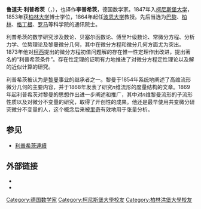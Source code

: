 {{Infobox scientist
|name              = 魯道夫·利普希茨<br>Rudolf Lipschitz
|image             = RLipschitz.jpeg
|image_size        = 150px
|caption           = 
|birth_date        = {{birth date|df=yes|1832|5|14}}
|birth_place       = {{flag|Kingdom of Prussia}}[[柯尼斯堡|柯尼斯堡]]
|death_date        = {{death date and age|df=yes|1903|10|7|1832|5|14}}
|death_place       = {{flag|German Empire}}[[波恩|波恩]]
|nationality       = [[德國|德國]]
|alma_mater        = [[柯尼斯堡大學|柯尼斯堡大學]]
|known_for         = [[利普希茨連續|利普希茨連續]]<br>利普希茨積分條件<br>{{le|赫維茲四元數|Hurwitz quaternion|利普希茨四元數}}
|field             = [[數學|數學]]
|work_institutions = [[波恩大學|波恩大學]]
|doctoral_advisor  = [[約翰·彼得·古斯塔夫·勒熱納·狄利克雷|古斯塔夫·狄利克雷]]<br>{{le|馬丁·歐姆|Martin Ohm}}
|doctoral_students = [[費利克斯·克萊因|費利克斯·克萊因]]
}}
'''鲁道夫·利普希茨'''（{{lang|de|Rudolf Otto Sigismund Lipschitz}}，{{bd|1832年|5月14日|1903年|10月7日}}），也译作'''李普希茨'''，德国数学家。1847年入[[柯尼斯堡大学|柯尼斯堡大学]]，1853年获[[柏林大学|柏林大学]]博士学位，1864年起任[[波恩大学|波恩大学]]教授。先后当选为[[巴黎科学院|巴黎]]、[[柏林科学院|柏林]]、[[格丁根科学院|格丁根]]、[[罗马科学院|罗马]]等科学院的通讯院士。

利普希茨的数学研究涉及数论、贝塞尔函数论、傅里叶级数论、常微分方程、分析力学、位势理论及黎曼微分几何，其中在微分方程和微分几何方面尤为突出。1873年他对[[柯西|柯西]]提出的微分方程初值问题解的存在惟一性定理作出改进，提出著名的“利普希茨条件”。存在性定理的证明有力地推进了对微分方程定性理论以及解的近似计算的研究。

利普希茨被认为是[[黎曼|黎曼]]事业的继承者之一。黎曼于1854年系统地阐述了高维流形微分几何的主要内容，并于1868年发表了研究<math>n</math>维流形的度量结构的文章。1869年起利普希茨对黎曼的思想作出进一步阐述和推广，其中对<math>n</math>维黎曼流形的子流形性质以及对微分不变量的研究，取得了开创性的成果。他还是最早使用共变微分研究微分不变量的人，这个概念后来被[[格雷戈里奥·里奇-库尔巴斯托罗|里奇]]有效地用于张量分析。

==参见==
* [[利普希茨連續|利普希茨連續]]

== 外部链接 ==
* {{MacTutor Biography|id=Lipschitz}}
* {{MathGenealogy|id=19964}}

{{数学家小作品}}
{{Authority control}}

{{DEFAULTSORT:Lipschitz, Rudolf}}
[[Category:德国数学家|Category:德国数学家]]
[[Category:柯尼斯堡大學校友|Category:柯尼斯堡大學校友]]
[[Category:柏林洪堡大學校友|Category:柏林洪堡大學校友]]